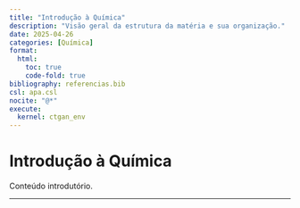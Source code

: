 ```yaml
---
title: "Introdução à Química"
description: "Visão geral da estrutura da matéria e sua organização."
date: 2025-04-26
categories: [Química]
format:
  html:
    toc: true
    code-fold: true
bibliography: referencias.bib
csl: apa.csl
nocite: "@*"
execute:
  kernel: ctgan_env
---
```


# Introdução à Química

Conteúdo introdutório.

---
